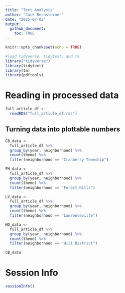 ```yaml
---
title: "Text Analysis"
author: "Jack Rechsteiner"
date: "2025-07-02"
output: 
  github_document: 
    toc: TRUE
---
```


```r
knitr::opts_chunk$set(echo = TRUE)

#load tidyverse, tidytext, and tm
library("tidyverse")
library(tidytext)
library(tm)
library(pdftools)
```

# Reading in processed data

```r
full_article_df <- 
  readRDS("full_article_df.rds")
```

## Turning data into plottable numbers

```r
CB_data <- 
  full_article_df %>% 
  group_by(year, neighborhood) %>% 
  count(theme) %>% 
  filter(neighborhood == "Cranberry Township")

FH_data <- 
  full_article_df %>% 
  group_by(year, neighborhood) %>% 
  count(theme) %>% 
  filter(neighborhood == "Forest Hills")

LV_data <- 
  full_article_df %>% 
  group_by(year, neighborhood) %>% 
  count(theme) %>% 
  filter(neighborhood == "Lawrenceville")

HD_data <- 
  full_article_df %>% 
  group_by(year, neighborhood) %>% 
  count(theme) %>% 
  filter(neighborhood == "Hill District")

CB_data
```


# Session Info

```r
sessionInfo()
```